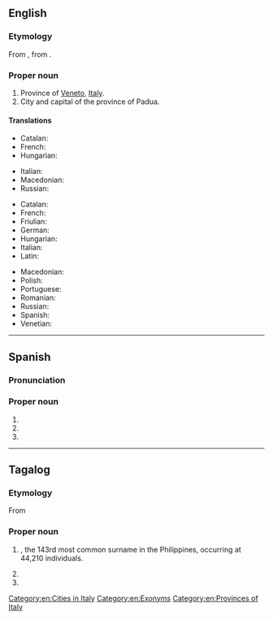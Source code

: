 {{also|Pádua}}
==English==
{{wikipedia}}

===Etymology===
From {{etyl|it|en}} {{m|it|Padova}}, from {{etyl|la|en}} {{m|la|Patavium}}.

===Proper noun===
{{en-proper noun}}

# Province of [[Veneto]], [[Italy]].
# City and capital of the province of Padua.

====Translations====
{{trans-top|province}}
* Catalan: {{t|ca|Pàdua}}
* French: {{t+|fr|Padoue|f}}
* Hungarian: {{t+|hu|Padova}}
{{trans-mid}}
* Italian: {{t+|it|Padova|f}}
* Macedonian: {{t|mk|Па́дова|f}}
* Russian: {{t|ru|Па́дуя|f|sc=Cyrl}}
{{trans-bottom}}

{{trans-top|city}}
* Catalan: {{t|ca|Pàdua|f}}
* French: {{t+|fr|Padoue|f}}
* Friulian: {{t|fur|Padue|f}}
* German: {{t+|de|Padua|n}}
* Hungarian: {{t+|hu|Padova}}
* Italian: {{t+|it|Padova|f}}
* Latin: {{t|la|Patavium|n}}
{{trans-mid}}
* Macedonian: {{t|mk|Па́дова|f}}
* Polish: {{t+|pl|Padwa|f}}
* Portuguese: {{t|pt|Pádua|f}}
* Romanian: {{t|ro|Padova|f}}
* Russian: {{t|ru|Па́дуя|f|sc=Cyrl}}
* Spanish: {{t+|es|Padua|f}}
* Venetian: {{t|vec|Pàdova|f}}
{{trans-bottom}}

[[Category:en:Cities in Italy]]
[[Category:en:Exonyms]]
[[Category:en:Provinces of Italy]]

----

==Spanish==

=== Pronunciation ===
{{es-IPA}}

===Proper noun===
{{es-proper noun}}

# {{place|es|capital city|p/Padua|c/Italy|t1=Padua}}
# {{place|es|province|r/Veneto|c/Italy|t1=Padua}}
# {{surname|es}}

----

==Tagalog==

===Etymology===
From {{bor|tl|es|-}}

===Proper noun===
{{head|tl|proper noun}}

# {{surname|tl|from=Spanish|nodot=1}}, the 143rd most common surname in the Philippines, occurring at 44,210 individuals.
# {{place|tl|capital city|p/Padua|c/Italy|t1=Padua}}
# {{place|tl|province|r/Veneto|c/Italy|t1=Padua}}